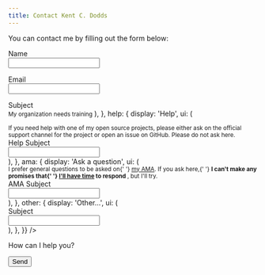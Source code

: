 ```yaml
---
title: Contact Kent C. Dodds
---
```



You can contact me by filling out the form below:

<form name="contact" method="POST" data-netlify="true">
  <p>
    <label htmlFor="name-input">Name</label>
    <br />
    <input id="name-input" type="text" name="name" />
  </p>
  <p>
    <label htmlFor="email-input">Email</label>
    <br />
    <input id="email-input" type="email" name="email" />
  </p>
  <p>
    <label htmlFor="subject-input">Subject</label>
    <br />
    <SubjectSelector
      options={{
        workshop: {
          display: 'Enterprise Workshop Inquiry',
          ui: (
            <div>
              <small>My organization needs training</small>
              <input
                value="My organization needs training"
                type="hidden"
                name="subject"
              />
            </div>
          ),
        },
        help: {
          display: 'Help',
          ui: (
            <div>
              <small>
                If you need help with one of my open source projects, please
                either ask on the official support channel for the project or
                open an issue on GitHub. Please do not ask here.
              </small>
              <br />
              <label htmlFor="subject-input">Help Subject</label>
              <br />
              <input type="text" name="subject" defaultValue="I need help" />
            </div>
          ),
        },
        ama: {
          display: 'Ask a question',
          ui: (
            <div>
              <small>
                I prefer general questions to be asked on{' '}
                <a href="https://kcd.im/ama">my AMA</a>. If you ask here,{' '}
                <strong>
                  I can't make any promises that{' '}
                  <a href="https://kcd.im/no-time">I'll have time</a> to respond
                </strong>
                , but I'll try.
              </small>
              <br />
              <label htmlFor="subject-input">AMA Subject</label>
              <br />
              <input
                type="text"
                name="subject"
                defaultValue="I have a question"
              />
            </div>
          ),
        },
        other: {
          display: 'Other...',
          ui: (
            <div>
              <label htmlFor="subject-input">Subject</label>
              <br />
              <input type="text" name="subject" />
            </div>
          ),
        },
      }}
    />
  </p>
  <p>
    <label htmlFor="body-textarea">How can I help you?</label>
    <CountupTextarea
      id="body-textarea"
      name="body"
      style={{width: '100%'}}
      rows="10"
      maxLength="1000"
    />
  </p>
  <p>
    <button type="submit">Send</button>
  </p>
</form>
